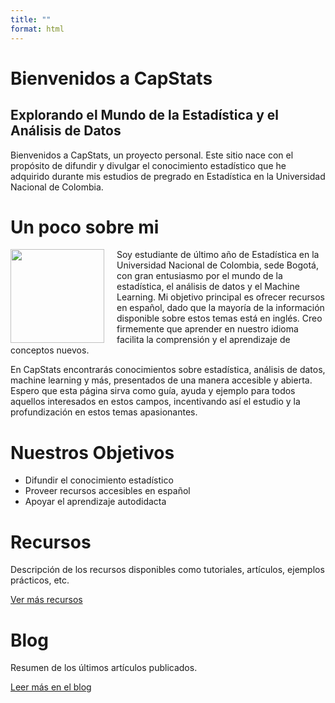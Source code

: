 ```yaml
---
title: ""
format: html
---
```


# Bienvenidos a CapStats

## Explorando el Mundo de la Estadística y el Análisis de Datos

Bienvenidos a CapStats, un proyecto personal. Este sitio nace con el propósito de difundir y divulgar el conocimiento estadístico que he adquirido durante mis estudios de pregrado en Estadística en la Universidad Nacional de Colombia.

# Un poco sobre mi

![](your-photo.jpg){ width=150px style="float: left; margin-right: 20px;" }

Soy estudiante de último año de Estadística en la Universidad Nacional de Colombia, sede Bogotá, con gran entusiasmo por el mundo de la estadística, el análisis de datos y el Machine Learning. Mi objetivo principal es ofrecer recursos en español, dado que la mayoría de la información disponible sobre estos temas está en inglés. Creo firmemente que aprender en nuestro idioma facilita la comprensión y el aprendizaje de conceptos nuevos.

En CapStats encontrarás conocimientos sobre estadística, análisis de datos, machine learning y más, presentados de una manera accesible y abierta. Espero que esta página sirva como guía, ayuda y ejemplo para todos aquellos interesados en estos campos, incentivando así el estudio y la profundización en estos temas apasionantes.

# Nuestros Objetivos

- Difundir el conocimiento estadístico
- Proveer recursos accesibles en español
- Apoyar el aprendizaje autodidacta

# Recursos

Descripción de los recursos disponibles como tutoriales, artículos, ejemplos prácticos, etc.

[Ver más recursos](#resource-link)

# Blog

Resumen de los últimos artículos publicados.

[Leer más en el blog](#blog-link)
